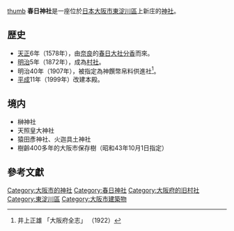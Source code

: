 {{日本神社
| name = 春日神社
| img = File:Kasuga kamisinjo01.jpg
| img_capt = 鳥居
| image_width = 250px
| nihongo =春日神社
| hiragana =かすがたいしゃ
| romaji =Kasugataishya
| location = 大阪府大阪市東淀川區上新庄2丁目20-15
| god = [[建御雷|建御雷]]、[[經津主命|經津主命]]<br />[[天兒屋命|天兒屋命]]、[[比賣神|比賣神]]
| type = 旧村社
| struct =  
| open_year =
| cere_date = 10月25日}}
[[file:Kasuga_kamisinjo02.jpg|thumb]]
'''春日神社'''是一座位於[[日本|日本]][[大阪市|大阪市]][[東淀川區|東淀川區]]上新庄的[[神社|神社]]。

== 歴史 ==

* [[天正_(日本)|天正]]6年（1578年），由[[奈良县|奈良]]的[[春日大社|春日大社]][[分香|分香]]而來。
* [[明治|明治]]5年（1872年），成為[[近代社格制度|村社]]。
* 明治40年（1907年），被指定為神饌幣帛料供進社<ref>井上正雄 「大阪府全志」 （1922）{{NDL|73012615}}</ref>。
* [[平成|平成]]11年（1999年）改建本殿。

== 境内 ==
* 榊神社
* 天照皇大神社
* 猿田彥神社、火迦具土神社
* 樹齡400多年的大阪市保存樹（昭和43年10月1日指定）

== 參考文獻==
{{Reflist}}

[[Category:大阪市的神社|Category:大阪市的神社]]
[[Category:春日神社|Category:春日神社]]
[[Category:大阪府的旧村社|Category:大阪府的旧村社]]
[[Category:東淀川區|Category:東淀川區]]
[[Category:大阪市建築物|Category:大阪市建築物]]
{{Shinto-stub}}